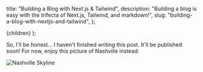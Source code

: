 
  title: "Building a Blog with Next.js & Tailwind",
  description:
    "Building a blog is easy with the trifecta of Next.js, Tailwind, and markdown!",
  slug: "building-a-blog-with-nextjs-and-tailwind",
};

  <PostLayout meta={meta}>{children}</PostLayout>
);

So, I'll be honest... I haven't finished writing this post. It'll be published soon! For now, enjoy this picture of Nashville instead:

<Image src={nashville} placeholder="blur" alt="Nashville Skyline"></Image>
